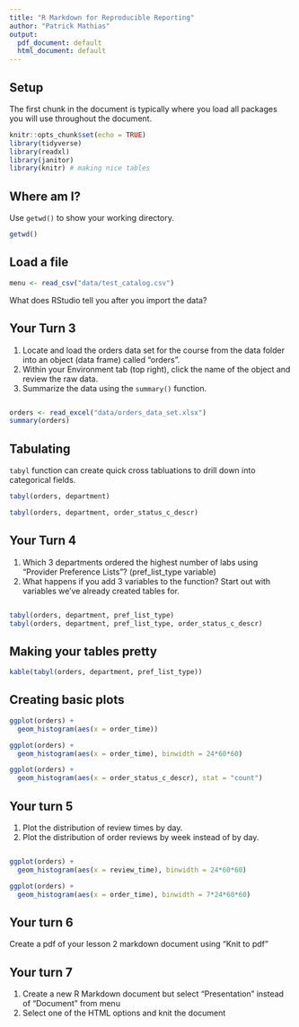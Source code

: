 ```yaml
---
title: "R Markdown for Reproducible Reporting"
author: "Patrick Mathias"
output:
  pdf_document: default
  html_document: default
---
```


## Setup

The first chunk in the document is typically where you load all packages you will use throughout the document.

```r
knitr::opts_chunk$set(echo = TRUE)
library(tidyverse)
library(readxl)
library(janitor)
library(knitr) # making nice tables
```

## Where am I?

Use `getwd()` to show your working directory.

```r
getwd()
```

## Load a file

```r
menu <- read_csv("data/test_catalog.csv")
```

What does RStudio tell you after you import the data?

## Your Turn 3

1. Locate and load the orders data set for the course from the data folder into an object (data frame) called "orders". 
2. Within your Environment tab (top right), click the name of the object and review the raw data.
3. Summarize the data using the `summary()` function.

```r

```

```r
orders <- read_excel("data/orders_data_set.xlsx")
summary(orders)
```

## Tabulating

`tabyl` function can create quick cross tabluations to drill down into categorical fields.

```r
tabyl(orders, department)
```


```r
tabyl(orders, department, order_status_c_descr)
```

## Your Turn 4

1. Which 3 departments ordered the highest number of labs using “Provider Preference Lists”? (pref_list_type variable)
2. What happens if you add 3 variables to the function? Start out with variables we've already created tables for.

```r

```

```r
tabyl(orders, department, pref_list_type)
tabyl(orders, department, pref_list_type, order_status_c_descr)
```

## Making your tables pretty

```r
kable(tabyl(orders, department, pref_list_type))
```

## Creating basic plots

```r
ggplot(orders) + 
  geom_histogram(aes(x = order_time))
```

```r
ggplot(orders) + 
  geom_histogram(aes(x = order_time), binwidth = 24*60*60)
```

```r
ggplot(orders) + 
  geom_histogram(aes(x = order_status_c_descr), stat = "count")
```

## Your turn 5

1. Plot the distribution of review times by day.
2. Plot the distribution of order reviews by week instead of by day.


```r

```

```r
ggplot(orders) + 
  geom_histogram(aes(x = review_time), binwidth = 24*60*60)
```

```r
ggplot(orders) + 
  geom_histogram(aes(x = order_time), binwidth = 7*24*60*60)
```



## Your turn 6

Create a pdf of your lesson 2 markdown document using “Knit to pdf”


## Your turn 7

1. Create a new R Markdown document but select “Presentation” instead of “Document” from menu
2. Select one of the HTML options and knit the document
